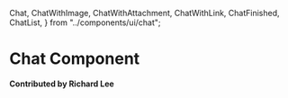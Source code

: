   Chat,
  ChatWithImage,
  ChatWithAttachment,
  ChatWithLink,
  ChatFinished,
  ChatList,
} from "../components/ui/chat";

# Chat Component

**Contributed by Richard Lee**

<Chat />

<ChatWithImage />

<ChatWithAttachment />

<ChatWithLink />

<ChatFinished />

<ChatList />
